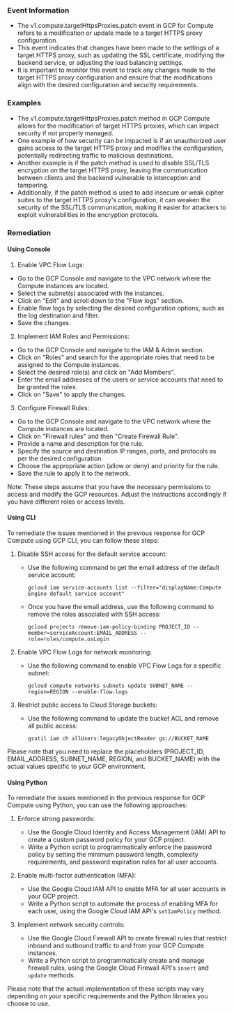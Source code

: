 
### Event Information

- The v1.compute.targetHttpsProxies.patch event in GCP for Compute refers to a modification or update made to a target HTTPS proxy configuration.
- This event indicates that changes have been made to the settings of a target HTTPS proxy, such as updating the SSL certificate, modifying the backend service, or adjusting the load balancing settings.
- It is important to monitor this event to track any changes made to the target HTTPS proxy configuration and ensure that the modifications align with the desired configuration and security requirements.


### Examples

- The v1.compute.targetHttpsProxies.patch method in GCP Compute allows for the modification of target HTTPS proxies, which can impact security if not properly managed.
- One example of how security can be impacted is if an unauthorized user gains access to the target HTTPS proxy and modifies the configuration, potentially redirecting traffic to malicious destinations.
- Another example is if the patch method is used to disable SSL/TLS encryption on the target HTTPS proxy, leaving the communication between clients and the backend vulnerable to interception and tampering.
- Additionally, if the patch method is used to add insecure or weak cipher suites to the target HTTPS proxy's configuration, it can weaken the security of the SSL/TLS communication, making it easier for attackers to exploit vulnerabilities in the encryption protocols.

### Remediation

#### Using Console

1. Enable VPC Flow Logs:
- Go to the GCP Console and navigate to the VPC network where the Compute instances are located.
- Select the subnet(s) associated with the instances.
- Click on "Edit" and scroll down to the "Flow logs" section.
- Enable flow logs by selecting the desired configuration options, such as the log destination and filter.
- Save the changes.

2. Implement IAM Roles and Permissions:
- Go to the GCP Console and navigate to the IAM & Admin section.
- Click on "Roles" and search for the appropriate roles that need to be assigned to the Compute instances.
- Select the desired role(s) and click on "Add Members".
- Enter the email addresses of the users or service accounts that need to be granted the roles.
- Click on "Save" to apply the changes.

3. Configure Firewall Rules:
- Go to the GCP Console and navigate to the VPC network where the Compute instances are located.
- Click on "Firewall rules" and then "Create Firewall Rule".
- Provide a name and description for the rule.
- Specify the source and destination IP ranges, ports, and protocols as per the desired configuration.
- Choose the appropriate action (allow or deny) and priority for the rule.
- Save the rule to apply it to the network.

Note: These steps assume that you have the necessary permissions to access and modify the GCP resources. Adjust the instructions accordingly if you have different roles or access levels.

#### Using CLI

To remediate the issues mentioned in the previous response for GCP Compute using GCP CLI, you can follow these steps:

1. Disable SSH access for the default service account:
   - Use the following command to get the email address of the default service account:
     ```
     gcloud iam service-accounts list --filter="displayName:Compute Engine default service account"
     ```
   - Once you have the email address, use the following command to remove the roles associated with SSH access:
     ```
     gcloud projects remove-iam-policy-binding PROJECT_ID --member=serviceAccount:EMAIL_ADDRESS --role=roles/compute.osLogin
     ```

2. Enable VPC Flow Logs for network monitoring:
   - Use the following command to enable VPC Flow Logs for a specific subnet:
     ```
     gcloud compute networks subnets update SUBNET_NAME --region=REGION --enable-flow-logs
     ```

3. Restrict public access to Cloud Storage buckets:
   - Use the following command to update the bucket ACL and remove all public access:
     ```
     gsutil iam ch allUsers:legacyObjectReader gs://BUCKET_NAME
     ```

Please note that you need to replace the placeholders (PROJECT_ID, EMAIL_ADDRESS, SUBNET_NAME, REGION, and BUCKET_NAME) with the actual values specific to your GCP environment.

#### Using Python

To remediate the issues mentioned in the previous response for GCP Compute using Python, you can use the following approaches:

1. Enforce strong passwords:
   - Use the Google Cloud Identity and Access Management (IAM) API to create a custom password policy for your GCP project.
   - Write a Python script to programmatically enforce the password policy by setting the minimum password length, complexity requirements, and password expiration rules for all user accounts.

2. Enable multi-factor authentication (MFA):
   - Use the Google Cloud IAM API to enable MFA for all user accounts in your GCP project.
   - Write a Python script to automate the process of enabling MFA for each user, using the Google Cloud IAM API's `setIamPolicy` method.

3. Implement network security controls:
   - Use the Google Cloud Firewall API to create firewall rules that restrict inbound and outbound traffic to and from your GCP Compute instances.
   - Write a Python script to programmatically create and manage firewall rules, using the Google Cloud Firewall API's `insert` and `update` methods.

Please note that the actual implementation of these scripts may vary depending on your specific requirements and the Python libraries you choose to use.

